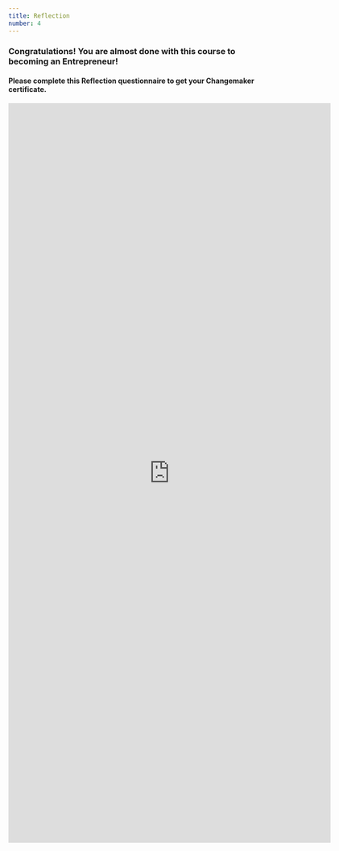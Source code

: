 ```yaml
---
title: Reflection
number: 4
---
```


### Congratulations! You are almost done with this course to becoming an Entrepreneur!

#### Please complete this Reflection questionnaire to get your Changemaker certificate.


<iframe src="https://docs.google.com/forms/d/e/1FAIpQLSdzMnCU-eeU4mRmQvJLVAwigtkh256jC9ppi2Ep7ub2NRwcOg/viewform?embedded=true" width="640" height="1467" frameborder="0" marginheight="0" marginwidth="0">Loading…</iframe>